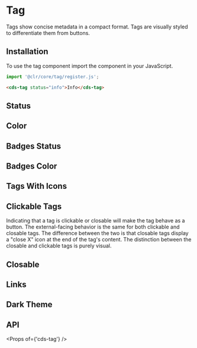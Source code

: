 
<Meta title="Components/Tag" />

# Tag

Tags show concise metadata in a compact format. Tags are visually styled to differentiate them from buttons.

## Installation

To use the tag component import the component in your JavaScript.

```typescript
import '@clr/core/tag/register.js';
```

```html
<cds-tag status="info">Info</cds-tag>
```

## Status

<Preview>
  <Story id="stories-tag--status" />
</Preview>

## Color

<Preview>
  <Story id="stories-tag--color" />
</Preview>

## Badges Status

<Preview>
  <Story id="stories-tag--badges-status" />
</Preview>

## Badges Color

<Preview>
  <Story id="stories-tag--badges-color" />
</Preview>

## Tags With Icons

<Preview>
  <Story id="stories-tag--tags-and-icons" />
</Preview>

## Clickable Tags

<cds-alert-group status="warning" cds-layout="m-b:lg">
  <cds-alert>
    Indicating that a tag is clickable or closable will make the tag behave as a button. The external-facing behavior is
    the same for both clickable and closable tags. The difference between the two is that closable tags display a "close
    X" icon at the end of the tag's content. The distinction between the closable and clickable tags is purely visual.
  </cds-alert>
</cds-alert-group>

<Preview>
  <Story id="stories-tag--clickable" />
</Preview>

## Closable

<Preview>
  <Story id="stories-tag--closable" />
</Preview>

## Links

<Preview>
  <Story id="stories-tag--links" />
</Preview>

## Dark Theme

<Preview>
  <Story id="stories-tag--dark-theme" />
</Preview>

## API

<Props of={'cds-tag'} />

